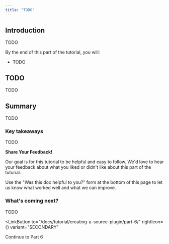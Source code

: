 ```yaml
---
title: "TODO"
---
```



## Introduction

TODO

By the end of this part of the tutorial, you will:

- TODO

## TODO

TODO

## Summary

TODO

### Key takeaways

TODO

<Announcement>

**Share Your Feedback!**

Our goal is for this tutorial to be helpful and easy to follow. We'd love to hear your feedback about what you liked or didn't like about this part of the tutorial.

Use the "Was this doc helpful to you?" form at the bottom of this page to let us know what worked well and what we can improve.

</Announcement>

### What's coming next?

TODO

<LinkButton
  to="/docs/tutorial/creating-a-source-plugin/part-6/"
  rightIcon={<MdArrowForward />}
  variant="SECONDARY"
>
  Continue to Part 6
</LinkButton>